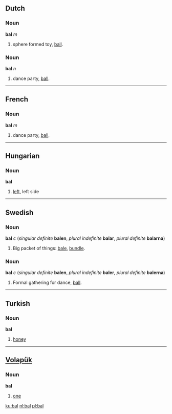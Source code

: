 ==Dutch==
===Noun===
'''bal''' ''m''

# sphere formed toy, [[ball]].

===Noun===
'''bal''' ''n''

# dance party, [[ball]].

----
==French==
===Noun===
'''bal''' ''m''

# dance party, [[ball]].

----
==Hungarian==
===Noun===
'''bal'''

# [[left]], left side

----
==Swedish==
===Noun===
'''bal''' ''c'' (''singular definite'' '''balen''', ''plural indefinite'' '''balar''', ''plural definite'' '''balarna''')

# Big packet of things: [[bale]], [[bundle]].

===Noun===
'''bal''' ''c'' (''singular definite'' '''balen''', ''plural indefinite'' '''baler''', ''plural definite'' '''balerna''')

# Formal gathering for dance, [[ball]].

----
==Turkish==
===Noun===
'''bal'''

# [[honey]]

----
== [[Volapük]] ==
=== Noun ===
'''bal'''

# [[one]]

[[ku:bal]]
[[nl:bal]]
[[pl:bal]]